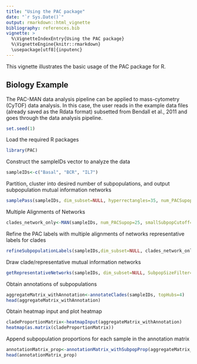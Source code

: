 ```yaml
---
title: "Using the PAC package"
date: "`r Sys.Date()`"
output: rmarkdown::html_vignette
bibliography: references.bib
vignette: >
  %\VignetteIndexEntry{Using the PAC package}
  %\VignetteEngine{knitr::rmarkdown}
  \usepackage[utf8]{inputenc}
---
```


This vignette illustrates the basic usage of the PAC package for R. 

Biology Example
---------------------------

The PAC-MAN data analysis pipeline can be applied to mass-cytometry (CyTOF) data analysis. In this case, the user reads in the example data files (already saved as the Rdata format) subsetted from Bendall et al., 2011 and goes through the data analysis pipeline.

```r
set.seed(1)
```

Load the required R packages

```r

library(PAC)


```

Construct the sampleIDs vector to analyze the data

```r
sampleIDs<-c("Basal", "BCR", "IL7")

```

Partition, cluster into desired number of subpopulations, and output subpopulation mutual information networks

```r
samplePass(sampleIDs, dim_subset=NULL, hyperrectangles=35, num_PACSupop=25, num_networkEdge=25, max.iter=50)
```

Multiple Alignments of Networks

```r

clades_network_only<-MAN(sampleIDs, num_PACSupop=25, smallSubpopCutoff=100, k_clades=5)

```

Refine the PAC labels with multiple alignments of networks representative labels for clades

```r
refineSubpopulationLabels(sampleIDs,dim_subset=NULL, clades_network_only, expressionGroupClamp=5)
```

Draw clade/representative mutual information networks

```r
getRepresentativeNetworks(sampleIDs, dim_subset=NULL, SubpopSizeFilter=200, num_networkEdge=25)
```

Obtain annotations of subpopulations

```r
aggregateMatrix_withAnnotation<-annotateClades(sampleIDs, topHubs=4)
head(aggregateMatrix_withAnnotation)

```


Obtain heatmap input and plot heatmap

```r
cladeProportionMatrix<-heatmapInput(aggregateMatrix_withAnnotation)
heatmap(as.matrix(cladeProportionMatrix))
```


Append subpopulation proportions for each sample in the annotation matrix

```r
annotationMatrix_prop<-annotationMatrix_withSubpopProp(aggregateMatrix_withAnnotation)
head(annotationMatrix_prop)
```




